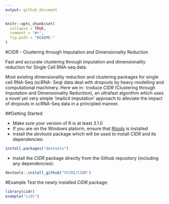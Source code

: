 ```yaml
---
output: github_document
---
```


<!-- README.md is generated from README.Rmd. Please edit that file -->

```r
knitr::opts_chunk$set(
  collapse = TRUE,
  comment = "#>",
  fig.path = "README-"
)
```
#CIDR - Clustering through Imputation and Dimensionality Reduction

Fast and accurate clustering through imputation and dimensionality
reduction for Single Cell RNA-seq data.

Most existing dimensionality reduction and clustering packages for single cell RNA-Seq (scRNA-
Seq) data deal with dropouts by heavy modelling and computational machinery. Here we in-
troduce _CIDR_ (Clustering through Imputation and Dimensionality Reduction), an ultrafast
algorithm which uses a novel yet very simple ‘implicit imputation’ approach to alleviate the
impact of dropouts in scRNA-Seq data in a principled manner.

##Getting Started

* Make sure your version of R is at least 3.1.0
* If you are on the Windows platorm, ensure that [Rtools](https://cran.r-project.org/bin/windows/Rtools/) is installed
* install the _devtools_ package which will be used to install _CIDR_ and its dependencies:
```r
install.packages("devtools")
```

* Install the _CIDR_ package directly from the Github repository (including any dependencies):

```r
devtools::install_github("VCCRI/CIDR")
```

#Example
Test the newly installed _CIDR_ package:

```r
library(cidr)
example("cidr")
```

